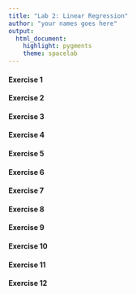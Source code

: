 ```yaml
---
title: "Lab 2: Linear Regression"
author: "your names goes here"
output: 
  html_document: 
    highlight: pygments
    theme: spacelab
---
```


#### Exercise 1

#### Exercise 2

#### Exercise 3

#### Exercise 4

#### Exercise 5

#### Exercise 6

#### Exercise 7

#### Exercise 8

#### Exercise 9

#### Exercise 10

#### Exercise 11

#### Exercise 12

